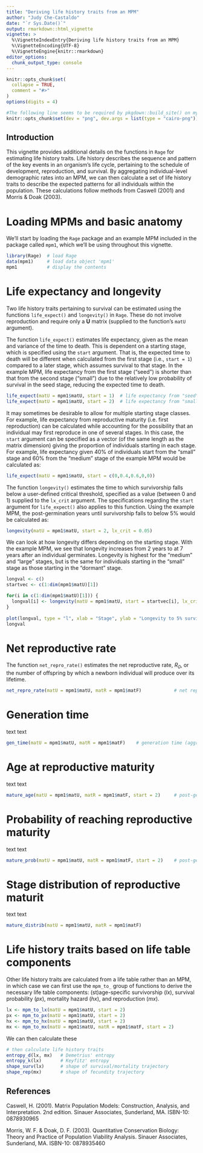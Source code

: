 ```yaml
---
title: "Deriving life history traits from an MPM"
author: "Judy Che-Castaldo"
date: "`r Sys.Date()`"
output: rmarkdown::html_vignette
vignette: >
  %\VignetteIndexEntry{Deriving life history traits from an MPM}
  %\VignetteEncoding{UTF-8}
  %\VignetteEngine{knitr::rmarkdown}
editor_options: 
  chunk_output_type: console
---
```


```r
knitr::opts_chunk$set(
  collapse = TRUE,
  comment = "#>"
)
options(digits = 4)
```

```r
#The following line seems to be required by pkgdown::build_site() on my machine, but causes build to break with R-CMD-CHECK on GH
knitr::opts_chunk$set(dev = "png", dev.args = list(type = "cairo-png"))
```

## Introduction

This vignette provides additional details on the functions in `Rage` for estimating life history traits. Life history describes the sequence and pattern of the key events in an organism's life cycle, pertaining to the schedule of development, reproduction, and survival. By aggregating individual-level demographic rates into an MPM, we can then calculate a set of life history traits to describe the expected patterns for all individuals within the population. These calculations follow methods from Caswell (2001) and Morris & Doak (2003).


# Loading MPMs and basic anatomy

We'll start by loading the `Rage` package and an example MPM included in the package called `mpm1`, which we'll be using throughout this vignette.

```r
library(Rage)  # load Rage
data(mpm1)     # load data object 'mpm1'
mpm1           # display the contents
```


# Life expectancy and longevity

Two life history traits pertaining to survival can be estimated using the functions `life_expect()` and `longevity()` in `Rage`. These do not involve reproduction and require only a __U__ matrix (supplied to the function's `matU` argument).

The function `life_expect()` estimates life expectancy, given as the mean and variance of the time to death. This is dependent on a starting stage, which is specified using the `start` argument. That is, the expected time to death will be different when calculated from the first stage (i.e., `start = 1`) compared to a later stage, which assumes survival to that stage. In the example MPM, life expectancy from the first stage ("seed") is shorter than that from the second stage ("small") due to the relatively low probability of survival in the seed stage, reducing the expected time to death.   

```r
life_expect(matU = mpm1$matU, start = 1)  # life expectancy from "seed" stage
life_expect(matU = mpm1$matU, start = 2)  # life expectancy from "small" stage
```


It may sometimes be desirable to allow for multiple starting stage classes. For example, life expectancy from reproductive maturity (i.e. first reproduction) can be calculated while accounting for the possibility that an individual may first reproduce in one of several stages. In this case, the `start` argument can be specified as a vector (of the same length as the matrix dimension) giving the proportion of individuals starting in each stage. For example, life expectancy given 40% of individuals start from the "small" stage and 60% from the "medium" stage of the example MPM would be calculated as:

```r
life_expect(matU = mpm1$matU, start = c(0,0.4,0.6,0,0))    
```


The function `longevity()` estimates the time to which survivorship falls below a user-defined critical threshold, specified as a value (between 0 and 1) supplied to the `lx_crit` argument. The specifications regarding the `start` argument for `life_expect()` also applies to this function. Using the example MPM, the post-germination years until survivorship falls to below 5% would be calculated as:

```r
longevity(matU = mpm1$matU, start = 2, lx_crit = 0.05)  
```


We can look at how longevity differs depending on the starting stage. With the example MPM, we see that longevity increases from 2 years to at 7 years after an individual germinates. Longevity is highest for the "medium" and "large" stages, but is the same for individuals starting in the "small" stage as those starting in the "dormant" stage.  

```r
longval <- c()
startvec <- c(1:dim(mpm1$matU)[1])

for(i in c(1:dim(mpm1$matU)[1])) {
  longval[i] <- longevity(matU = mpm1$matU, start = startvec[i], lx_crit = 0.05)  
}
  
plot(longval, type = "l", xlab = "Stage", ylab = "Longevity to 5% survivorship")
longval
```




# Net reproductive rate

The function `net_repro_rate()` estimates the net reproductive rate, *R<sub>0</sub>*, or the number of offspring by which a newborn individual will produce over its lifetime.

```r
net_repro_rate(matU = mpm1$matU, matR = mpm1$matF)            # net reproductive rate (aggregate)
```



# Generation time

text text

```r
gen_time(matU = mpm1$matU, matR = mpm1$matF)    # generation time (aggregate)
```



# Age at reproductive maturity

text text

```r
mature_age(matU = mpm1$matU, matR = mpm1$matF, start = 2)     # post-germination years to first reproduction
```



# Probability of reaching reproductive maturity

text text

```r
mature_prob(matU = mpm1$matU, matR = mpm1$matF, start = 2)    # post-germination Pr(survival to first repro)
```



# Stage distribution of reproductive maturit

text text

```r
mature_distrib(matU = mpm1$matU, matR = mpm1$matF)   
```



# Life history traits based on life table components

Other life history traits are calculated from a life table rather than an MPM, in which case we can first use the `mpm_to_` group of functions to derive the necessary life table components: (st)age-specific survivorship (*lx*), survival probability (*px*), mortality hazard (*hx*), and reproduction (*mx*).


```r
lx <- mpm_to_lx(matU = mpm1$matU, start = 2)
px <- mpm_to_px(matU = mpm1$matU, start = 2)
hx <- mpm_to_hx(matU = mpm1$matU, start = 2)
mx <- mpm_to_mx(matU = mpm1$matU, matR = mpm1$matF, start = 2)
```

We can then calculate these 


```r
# then calculate life history traits
entropy_d(lx, mx)   # Demetrius' entropy
entropy_k(lx)       # Keyfitz' entropy
shape_surv(lx)      # shape of survival/mortality trajectory
shape_rep(mx)       # shape of fecundity trajectory
```




## References

Caswell, H. (2001). Matrix Population Models: Construction, Analysis, and Interpretation. 2nd edition. Sinauer Associates, Sunderland, MA. ISBN-10: 0878930965

Morris, W. F. & Doak, D. F. (2003). Quantitative Conservation Biology: Theory and Practice of Population Viability Analysis. Sinauer Associates, Sunderland, MA. ISBN-10: 0878935460

